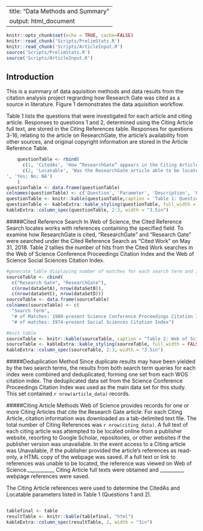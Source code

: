 

---
title: "Data Methods and Summary"
output: html_document
---


```r
knitr::opts_chunk$set(echo = TRUE, cache=FALSE)
knitr::read_chunk('Scripts/PrelimStats.R')
knitr::read_chunk('Scripts/ArticleInput.R')
source('Scripts/PrelimStats.R')
source('Scripts/ArticleInput.R')
```

## Introduction

  This is a summary of data aquisition methods and data results from the citation analysis project regrarding how Research Gate was cited as a source in literature. 
  Figure 1 demonstrates the data aquisition workflow.
  
  
  Table 1 lists the questions that were investigated for each article and citing article. Responses to questions 1 and 2, determined using the Citing Article full text, are stored in the Citing References table. Responses for questions 3-16, relating to the article on ResearchGate, the article's availability from other sources, and original copyright information are stored in the Article Reference Table. 
```r
    questionTable <- rbind(
      c(1, 'CitedAs', 'How “ResearchGate” appears in the Citing Article citation', 'Title; URL; DOI; Article Title; NA; None' ),
      c(2, 'Locatable', 'Was the ResearchGate article able to be located based off the information in the citation
', 'Yes; No; NA')
    )
questionTable <- data.frame(questionTable)
colnames(questionTable) <- c('Question', 'Parameter', 'Description', 'Possible Values')
questionTable <- knitr::kable(questionTable,caption = 'Table 1: Questions Investigated', 'html')
questionTable <- kableExtra::kable_styling(questionTable, full_width = FALSE)
kableExtra::column_spec(questionTable, 2:3, width = "3.5in")

```

#####Cited Reference Search
  In Web of Science, the Cited Reference Search locates works with references containing the specified field. To examine how ResearchGate is cited, “ResearchGate” and “Research Gate” were searched under the Cited Reference Search as “Cited Work” on May 31, 2018. Table 2 tallies the number of hits from the Cited Work searches in the Web of Science Conference Proceedings Citation Index and the Web of Science Social Sciences Citation Index.

```r
#generate table displaying number of matches for each search term and index
sourceTable <- cbind(
  c("Research Gate", "ResearchGate"),
  c(nrow(dataSetA), nrow(dataSetB)), 
  c(nrow(dataSetC), nrow(dataSetD)))
sourceTable <- data.frame(sourceTable)
colnames(sourceTable) <- c(
  "Search Term", 
  "# of Matches: 1980-present Science Conference Proceedings Citation Index",
  "# of matches: 1974-present Social Sciences Citation Index")

#knit table
sourceTable <- knitr::kable(sourceTable, caption = "Table 2: Web of Science Cited Reference Query Results", "html") 
sourceTable <- kableExtra::kable_styling(sourceTable, full_width = FALSE)
kableExtra::column_spec(sourceTable, 2:3, width = "3.5in")

```
#####Deduplication Method
  Since duplicate results may have been yielded by the two search terms, the results from both search term queries for each index were combined and deduplicated, forming one set from each WOS citation index. The deduplicated data set from the Science Conference Proceedings Citation Index was used as the main data set for this study. This set contained `r nrow(article_data)` records.

#####Citing Article Methods
  Web of Science provides records for one or more Citing Articles that cite the Research Gate article. For each Citing Article, citation information was downloaded as a tab-delimited text file.  The total number of Citing References was `r nrow(citing_data)`. 
  A full text of each citing article was attempted to be located online from a publisher website, resorting to Google Scholar, repositories, or other websites if the publisher version was unavailable. In the event access to a Citing article was Unavailable, if the publisher provided the article’s references as read-only, a HTML copy of the webpage was saved. If a full text or link to references was unable to be located, the reference was viewed on Web of Science.___________ Citing Article full texts were obtained and __________ webpage references were saved.


The Citing Article references were used to determine the CitedAs and Locatable parameters listed in Table 1 (Questions 1 and 2). 





```r
```
```r
tablefinal <- table
resultTable <- knitr::kable(tablefinal, "html")
kableExtra::column_spec(resultTable, 2, width = "3in")
```
 